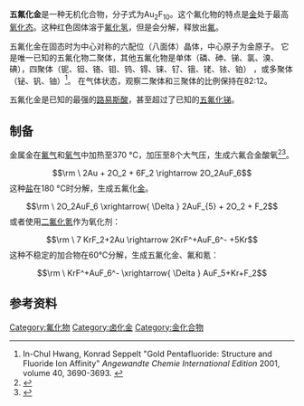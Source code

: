 {{chembox
|   Name = 五氟化金
|   ImageFile = Gold pentafluoride.png
<!-- | ImageSize = 200px -->
|   ImageName = Gold(V) fluoride
|   IUPACName = Gold(V) fluoride
|   OtherNames = gold pentafluoride
| Section1 = {{Chembox Identifiers
|  CASNo_Ref = {{cascite|correct|CAS}}
|   CASNo = 57542-85-5
|   RTECS = 
  }}
| Section2 = {{Chembox Properties
|   Formula = AuF<sub>5</sub>
|   MolarMass = 291.959
|   Appearance = 红色不稳定固体
|   Density =
|   Solubility = 分解
|   MeltingPt = 60 °C (分解)
  }}
| Section3 = {{Chembox Structure
|   MolShape = 
|   Coordination = 
|   CrystalStruct = 正交 (Pnma)
|   Dipole =
  }}
| Section7 = {{Chembox Hazards
|   ExternalMSDS =
|   MainHazards = 腐蚀性，有毒，氧化性
|   FlashPt = 
|   RPhrases = 
|   SPhrases = 
  }}
| Section8 = {{Chembox Related
|   OtherCpds = [[三氟化金|AuF<sub>3</sub>]]
| OtherCations = [[五氟化锑|SbF<sub>5</sub>]], [[五氟化溴|BrF<sub>5</sub>]], [[五氟化碘|IF<sub>5</sub>]]
  }}
}}

'''五氟化金'''是一种无机化合物，分子式为Au<sub>2</sub>F<sub>10</sub>。这个氟化物的特点是[[金|金]]处于最高[[氧化态|氧化态]]。这种红色固体溶于[[氟化氢|氟化氢]]，但是会分解，释放出[[氟|氟]]。

五氟化金在固态时为中心对称的六配位（八面体）晶体，中心原子为金原子。 它是唯一已知的五氟化物二聚体，其他五氟化物是单体（磷、砷、锑、氯、溴、碘），四聚体（铌、钽、铬、钼、钨、锝、铼、钌、锇、铑、铱、铂） ，或多聚体（铋、钒、铀）<ref>In-Chul Hwang, Konrad Seppelt "Gold Pentafluoride: Structure and Fluoride Ion Affinity" ''Angewandte Chemie International Edition'' 2001, volume 40, 3690-3693. {{doi|
10.1002/1521-3773(20011001)40:19<3690::AID-ANIE3690>3.0.CO;2-5}}</ref>。 在气体状态，观察二聚体和三聚体的比例保持在82:12。

五氟化金是已知的最强的[[路易斯酸|路易斯酸]]，甚至超过了已知的[[五氟化锑|五氟化锑]]。

== 制备 ==
金属金在[[氟气|氟气]]和[[氧气|氧气]]中加热至370 °C，加压至8个大气压，生成六氟合金酸氧<ref>{{Greenwood&Earnshaw}}</ref><ref>{{cite book
| title = Advances in Inorganic Chemistry and Radiochemistry
| first1 = H. J.
| last1 = Emeléus
| first2 = A. G.
| last2 = Sharpe
| publisher = Academic Press
| year = 1983
| isbn = 0120236273
| page = 83
}}</ref>。
:<math>\rm \ 2Au + 2O_2 + 6F_2 \rightarrow 2O_2AuF_6</math>
这种[[盐|盐]]在180 °C时分解，生成五氟化[[金|金]]。
:<math>\rm \ 2O_2AuF_6 \xrightarrow{ \Delta } 2AuF_{5} + 2O_2 + F_2</math>
或者使用[[二氟化氪|二氟化氪]]作为氧化剂：
:<math>\rm \ 7 KrF_2+2Au \rightarrow 2KrF^+AuF_6^- +5Kr</math>
这种不稳定的加合物在60℃分解，生成五氟化金、氟和氪：
:<math>\rm \ KrF^+AuF_6^- \xrightarrow{ \Delta } AuF_5+Kr+F_2</math>

== 参考资料 ==
{{reflist}}

{{金化合物}}
{{氟化物}}

[[Category:氟化物|Category:氟化物]]
[[Category:卤化金|Category:卤化金]]
[[Category:金化合物|Category:金化合物]]